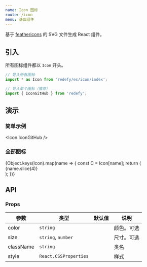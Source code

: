 ```yaml
---
name: Icon 图标
route: /icon
menu: 基础组件
---
```



基于 [feathericons](https://feathericons.com/) 的 SVG 文件生成 React 组件。

## 引入

所有图标组件都以 `Icon` 开头。

```jsx
// 导入所有图标
import * as Icon from 'redefy/es/icon/index';

// 导入单个图标（推荐）
import { IconGitHub } from 'redefy';
```

## 演示

### 简单示例

<Icon.IconGitHub />

### 全部图标

<div
  style={{
    borderTop: '1px solid #dadde1',
    borderLeft: '1px solid #dadde1',
  }}
>
  {Object.keys(Icon).map(name => {
    const C = Icon[name];
    return (
      <div
        key={name}
        style={{
          display: 'inline-flex',
          flexDirection: 'column',
          alignItems: 'center',
          width: '33.2%',
          padding: '15px 0',
          borderRight: '1px solid #dadde1',
          borderBottom: '1px solid #dadde1',
        }}
      >
        <C />
        <div style={{ marginTop: '10px' }}>{name.slice(4)}</div>
      </div>
    );
  })}
</div>

## API

### Props

| 参数 | 类型 | 默认值 | 说明 |
|-----|------|-------|-----|
| color | `string` | | 颜色。可选 |
| size | `string`, `number` | | 尺寸。可选 |
| className | `string` | | 类名 |
| style | `React.CSSProperties` | | 样式 |
